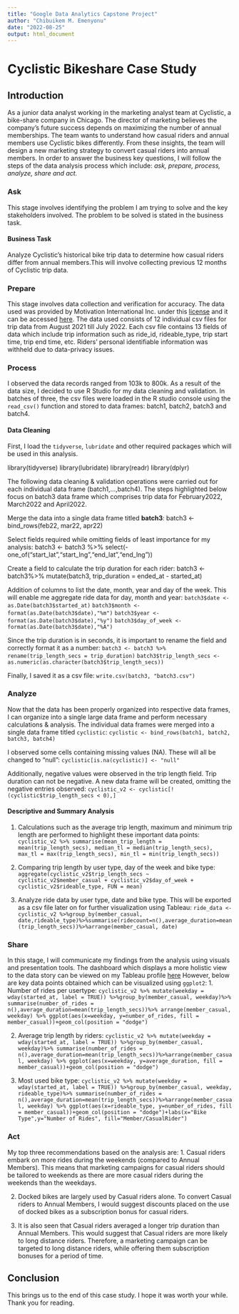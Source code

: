 ---
title: "Google Data Analytics Capstone Project"
author: "Chibuikem M. Emenyonu"
date: "2022-08-25"
output: html_document
---

# **Cyclistic Bikeshare Case Study**

## **Introduction**

As a junior data analyst working in the marketing analyst team at Cyclistic, a bike-share company in Chicago. The director of marketing believes the company’s future success depends on maximizing the number of annual memberships.
The team wants to understand how casual riders and annual members use Cyclistic bikes differently. From these insights, the team will design a new marketing strategy to convert casual riders into annual members.
In order to answer the business key questions, I will follow the steps of the data analysis process which include: *ask, prepare, process, analyze, share and act.*

### **Ask**
This stage involves identifying the problem I am trying to solve and the key  stakeholders involved. The problem to be solved is stated in the business task.

#### Business Task
Analyze Cyclistic's historical bike trip data to determine how casual riders differ from annual members.This will involve collecting previous 12 months of Cyclistic trip data.

### **Prepare**
This stage involves data collection and verification for accuracy.
The data used was provided by Motivation International Inc. under this [license](https://www.divvybikes.com/data-license-agreement) and it can be accessed [here](https://divvy-tripdata.s3.amazonaws.com/index.html).
The data used consists of 12 individual csv files for trip data from August 2021 till July 2022. Each csv file contains 13 fields of data which include trip information such as ride_id, rideable_type, trip start time, trip end time, etc.
Riders' personal identifiable information was withheld due to data-privacy issues.

### **Process**
I observed the data records ranged from 103k to 800k. As a result of the data size, I decided to use R Studio for my data cleaning and validation.
In batches of three, the csv files were loaded in the R studio console using the `read_csv()` function and stored to data frames: batch1, batch2, batch3 and batch4.

#### Data Cleaning

First, I load the `tidyverse`, `lubridate` and other required packages which will be used in this analysis.

library(tidyverse)
library(lubridate)
library(readr)
library(dplyr)

The following data cleaning & validation operations were carried out for each individual data frame (batch1,...,batch4). The steps highlighted below focus on batch3 data frame which comprises trip data for February2022, March2022 and April2022.

Merge the data into a single data frame titled **batch3**:
batch3 <- bind_rows(feb22, mar22, apr22)

Select fields required while omitting fields of least importance for my analysis:
batch3 <- batch3 %>% select(-one_of("start_lat","start_lng","end_lat","end_lng"))

Create a field to calculate the trip duration for each rider:
batch3 <- batch3%>% mutate(batch3, trip_duration = ended_at - started_at)

Addition of columns to list the date, month, year and day of the week. This will enable me aggregate ride data for day, month and year:
`batch3$date <- as.Date(batch3$started_at)`
`batch3$month <- format(as.Date(batch3$date),"%m")`
`batch3$year <- format(as.Date(batch3$date),"%y")`
`batch3$day_of_week <- format(as.Date(batch3$date),"%A")`

Since the trip duration is in seconds, it is important to rename the field and correctly format it as a number:
`batch3 <- batch3 %>% rename(trip_length_secs = trip_duration)`
`batch3$trip_length_secs <- as.numeric(as.character(batch3$trip_length_secs))`

Finally, I saved it as a csv file:
`write.csv(batch3, "batch3.csv")`

### **Analyze**
Now that the data has been properly organized into respective data frames, I can organize into a single large data frame and perform necessary calculations & analysis.
The individual data frames were merged into a single data frame titled `cyclistic`:
`cyclistic <- bind_rows(batch1, batch2, batch3, batch4)`

I observed some cells containing missing values (NA). These will all be changed to "null":
`cyclistic[is.na(cyclistic)] <- "null"`

Additionally, negative values were observed in the trip length field. Trip duration can not be negative. A new data frame will be created, omitting the negative entries observed:
`cyclistic_v2 <- cyclistic[!(cyclistic$trip_length_secs < 0),]`

#### Descriptive and Summary Analysis
1. Calculations such as the average trip length, maximum and minimum trip length are performed to highlight these important data points:
`cyclistic_v2 %>% summarise(mean_trip_length = mean(trip_length_secs), median_tl = median(trip_length_secs), max_tl = max(trip_length_secs), min_tl = min(trip_length_secs))`

2. Comparing trip length by user type, day of the week and bike type:
`aggregate(cyclistic_v2$trip_length_secs ~ cyclistic_v2$member_casual + cyclistic_v2$day_of_week + cyclistic_v2$rideable_type, FUN = mean)`

3. Analyze ride data by user type, date and bike type. This will be exported as a csv file later on for further visualization using Tableau:
`ride_data <- cyclistic_v2 %>%group_by(member_casual, date,rideable_type)%>%summarise(ridecount=n(),average_duration=mean(trip_length_secs))%>%arrange(member_casual, date)`

### **Share**
In this stage, I will communicate my findings from the analysis using visuals and presentation tools. The dashboard which displays a more holistic view to the data story can be viewed on my Tableau profile [here](https://public.tableau.com/app/profile/chibuikem6533#!/?newProfile=&activeTab=0)
However, below are key data points obtained which can be visualized using `ggplot2`:
1. Number of rides per usertype:
`cyclistic_v2 %>% mutate(weekday = wday(started_at, label = TRUE)) %>%group_by(member_casual, weekday)%>% summarise(number_of_rides = n(),average_duration=mean(trip_length_secs))%>% arrange(member_casual, weekday) %>% ggplot(aes(x=weekday, y=number_of_rides, fill = member_casual))+geom_col(position = "dodge")`

2. Average trip length by riders:
`cyclistic_v2 %>% mutate(weekday = wday(started_at, label = TRUE)) %>%group_by(member_casual, weekday)%>% summarise(number_of_rides = n(),average_duration=mean(trip_length_secs))%>%arrange(member_casual, weekday) %>% ggplot(aes(x=weekday, y=average_duration, fill = member_casual))+geom_col(position = "dodge")`

3. Most used bike type:
`cyclistic_v2 %>% mutate(weekday = wday(started_at, label = TRUE)) %>%group_by(member_casual, weekday, rideable_type)%>% summarise(number_of_rides = n(),average_duration=mean(trip_length_secs))%>%arrange(member_casual, weekday) %>% ggplot(aes(x=rideable_type, y=number_of_rides, fill = member_casual))+geom_col(position = "dodge")+labs(x="Bike Type",y="Number of Rides", fill="Member/CasualRider")`

### **Act**
My top three recommendations based on the analysis are:
1. Casual riders embark on more rides during the weekends (compared to Annual Members). This means that marketing campaigns for casual riders should be tailored to weekends as there are more casual riders during the weekends than the weekdays.

2. Docked bikes are largely used by Casual riders alone. To convert Casual riders to Annual Members, I would suggest discounts placed on the use of docked bikes as a subscription bonus for casual riders.

3. It is also seen that Casual riders averaged a longer trip duration than Annual Members. This would suggest that Casual riders are more likely to long distance riders. Therefore, a marketing campaign can be targeted to long distance riders, while offering them subscription bonuses for a period of time.

## **Conclusion**
This brings us to the end of this case study. I hope it was worth your while.
Thank you for reading.
